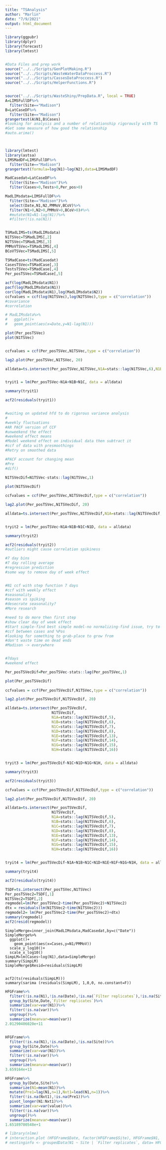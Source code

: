 ```yaml
---
title: "TSAnalysis"
author: "Marlin"
date: "7/9/2021"
output: html_document
---
```


```r
library(ggpubr)
library(dplyr)
library(forecast)
library(lmtest)


#Data Files and prep work
source("../../Scripts/GenPlotMaking.R")
source("../../Scripts/WasteWaterDataProccess.R")
source("../../Scripts/CassesDataProccess.R")
source("../../Scripts/HelperFunctions.R")


source("../../Scripts/WasteShiny/PrepData.R", local = TRUE)
A=LIMSFullDF%>%
  filter(Site=="Madison")
B=LatCaseDF%>%
  filter(Site=="Madison")
grangertest(A$N1,B$Cases)
#looking for analysis and a number of relationship rigorously with TS
#Get some measure of how good the relationship
#auto.arima()



library(lmtest)
library(astsa)
LIMSMadDF=LIMSFullDF%>%
  filter(Site=="Madison")
grangertest(formula=log(N1)~log(N2),data=LIMSMadDF)

MadCasedat=LatCaseDF%>%
  filter(Site=="Madison")%>%
  filter(Cases>0,Tests>0,Per_pos>0)

MadLIMsdata=LIMSFullDF%>%
  filter(Site=="Madison")%>%
  select(Date,N1,N2,PMMoV,BCoV)%>%
  filter(N1>0,N2>0,PMMoV>0,BCoV>0)#%>%
  #mutate(N1=N1-lag(N1))%>%
  #filter(!is.na(N1))


TSMadLIMS=ts(MadLIMsdata)
N1TSVec=TSMadLIMS[,2]
N2TSVec=TSMadLIMS[,3]
PMMoVTSVec=TSMadLIMS[,4]
BCoVTSVec=TSMadLIMS[,5]

TSMadCase=ts(MadCasedat)
CasesTSVec=TSMadCase[,3]
TestsTSVec=TSMadCase[,4]
Per_posTSVec=TSMadCase[,5]
```

```r
acf(log(MadLIMsdata$N1))
pacf(log(MadLIMsdata$N1))
cor(log(MadLIMsdata$N1),log(MadLIMsdata$N2))
ccfvalues = ccf(log(N1TSVec),log(N2TSVec),type = c("correlation"))
#covariance
#correlation

# MadLIMsdata%>%
#   ggplot()+
#   geom_point(aes(x=Date,y=N1-lag(N1)))
```



```r



plot(Per_posTSVec)
plot(N1TSVec)


ccfvalues = ccf(Per_posTSVec,N1TSVec,type = c("correlation"))

lag2.plot(Per_posTSVec,N1TSVec, 20)

alldata=ts.intersect(Per_posTSVec,N1TSVec,N1A=stats::lag(N1TSVec,6),N1B=stats::lag(N1TSVec,13), N1C=stats::lag(N1TSVec,15), N1D=stats::lag(N1TSVec,1))


tryit1 = lm(Per_posTSVec~N1A+N1B+N1C, data = alldata)

summary(tryit1)

acf2(residuals(tryit1))


#waiting on updated hfd to do rigorous variance analysis
#
#weekly fluctuations
#AR PACF version of CCF
#unweekend the effect
#weekend effect means
#Model weekend effect on individual data then subtract it
#ccf of data with presmoothings
#Retry on smoothed data

#PACF account for changing mean
#Pre
#dif()
```

```r
N1TSVecDif=N1TSVec-stats::lag(N1TSVec,1)
  
plot(N1TSVecDif)

ccfvalues = ccf(Per_posTSVec,N1TSVecDif,type = c("correlation"))

lag2.plot(Per_posTSVec,N1TSVecDif, 20)

alldata=ts.intersect(Per_posTSVec,N1TSVecDif,N1A=stats::lag(N1TSVecDif,5),N1B=stats::lag(N1TSVecDif,6), N1C=stats::lag(N1TSVecDif,14), N1D=stats::lag(N1TSVecDif,15))


tryit2 = lm(Per_posTSVec~N1A+N1B+N1C+N1D, data = alldata)

summary(tryit2)

acf2(residuals(tryit2))
#outliers might cause correlation spikiness

#7 day bins
#7 day rolling average
#regression prediction
#some way to remove day of week effect


#N1 ccf with step function 7 days
#ccf with weekly effect
#seasonality
#season vs spiking
#desecrate seasonality?
#More research

#need to do more then first step
#show clear day of week effect
#Start simple-find best simple model-no normalizing-find issue, try to fix it-read or find hack, should give similar answers
#ccf between cases and %Pos
#looking for something to grab-place to grow from
#don't waste time on dead ends
#Madison -> everywhere


#7days
#weekend effect
```


```r
Per_posTSVecDif=Per_posTSVec-stats::lag(Per_posTSVec,1)

plot(Per_posTSVecDif)
  
ccfvalues = ccf(Per_posTSVecDif,N1TSVec,type = c("correlation"))

lag2.plot(Per_posTSVecDif,N1TSVecDif, 20)

alldata=ts.intersect(Per_posTSVecDif,
                     N1TSVecDif,
                     N1A=stats::lag(N1TSVecDif,5),
                     N1B=stats::lag(N1TSVecDif,6), 
                     N1C=stats::lag(N1TSVecDif,7), 
                     N1D=stats::lag(N1TSVecDif,8),
                     N1E=stats::lag(N1TSVecDif,13),
                     N1F=stats::lag(N1TSVecDif,14),
                     N1G=stats::lag(N1TSVecDif,15),
                     N1H=stats::lag(N1TSVecDif,16))


tryit3 = lm(Per_posTSVecDif~N1C+N1D+N1G+N1H, data = alldata)

summary(tryit3)

acf2(residuals(tryit3))
```

```r

ccfvalues = ccf(Per_posTSVecDif,N1TSVecDif,type = c("correlation"))

lag2.plot(Per_posTSVecDif,N1TSVecDif, 20)

alldata=ts.intersect(Per_posTSVecDif,
                     N1TSVecDif,
                     N1A=stats::lag(N1TSVecDif,5),
                     N1B=stats::lag(N1TSVecDif,6), 
                     N1C=stats::lag(N1TSVecDif,7), 
                     N1D=stats::lag(N1TSVecDif,8),
                     N1E=stats::lag(N1TSVecDif,13),
                     N1F=stats::lag(N1TSVecDif,14),
                     N1G=stats::lag(N1TSVecDif,15),
                     N1H=stats::lag(N1TSVecDif,16))


tryit4 = lm(Per_posTSVecDif~N1A+N1B+N1C+N1D+N1E+N1F+N1G+N1H, data = alldata)

summary(tryit4)

acf2(residuals(tryit4))
```

```r
TSDF=ts.intersect(Per_posTSVec,N1TSVec)
Per_posTSVec2=TSDF[,1]
N1TSVec2=TSDF[,2]
regmodel=lm(Per_posTSVec2~time(Per_posTSVec2)+N1TSVec2)
dtx = residuals(lm(N1TSVec2~time(N1TSVec2)))
regmodel2= lm(Per_posTSVec2~time(Per_posTSVec2)+dtx)
summary(regmodel)
acf2(resid(regmodel))

```





```
SimpleMerge=inner_join(MadLIMsdata,MadCasedat,by=c("Date"))
SimpleMerge%>%
  ggplot()+
    geom_point(aes(x=Cases,y=N1/PMMoV))
  scale_y_log10()+
  scale_x_log10()
SimpLM=lm(Cases~log(N1),data=SimpleMerge)
summary(SimpLM)
SimpleMerge$Resid=residuals(SimpLM)


acf2(ts(residuals(SimpLM)))
summary(sarima (residuals(SimpLM), 1,0,0, no.constant=F))
```





```r
HFGFrame%>%
  filter(!is.na(N1),!is.na(Date),!is.na(`Filter replicates`),!is.na(Site))%>%
  group_by(Site,Date,`Filter replicates`)%>%
  summarize(var=var(N1))%>%
  filter(!is.na(var))%>%
  ungroup()%>%
  summarize(meanvar=mean(var))
2.01290406020e+11


HFGFrame%>%
  filter(!is.na(N1),!is.na(Date),!is.na(Site))%>%
  group_by(Site,Date)%>%
  summarize(var=var(N1))%>%
  filter(!is.na(var))%>%
  ungroup()%>%
  summarize(meanvar=mean(var))
3.659164e+13

HFGFrame%>%
  group_by(Date,Site)%>%
  summarize(N1=mean(N1))%>%
  mutate(Pre1=lag(N1,n=1),Nxt1=lead(N1,n=1))%>%
  filter(!is.na(Nxt1),!is.na(Pre1))%>%
  pivot_longer(N1:Nxt1)%>%
  summarize(var=var(value))%>%
  filter(!is.na(var))%>%
  ungroup()%>%
  summarize(meanvar=mean(var))
1.65189700548e+1

# library(nlme)
# interaction.plot (HFGFrame$Date, factor(HFGFrame$Site), HFGFrame$N1, lty=c(1:3),lwd=2,ylab="mean of Y", xlab="time", trace.label="Treatment")
# nestinginfo <- groupedData(N1 ~ Site | `Filter replicates`, data= HFGFrame)
```
